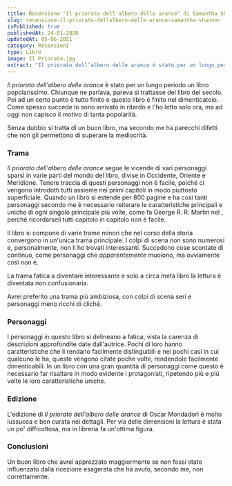 ```yaml
---
title: Recensione "Il priorato dell'albero delle arance" di Samantha Shannon
slug: recensione-il-priorato-dellalbero-delle-arance-samantha-shannon
isPublished: true
publishedAt: 24-01-2020
updatedAt: 05-06-2021
category: Recensioni
type: Libro
image: Il Priorato.jpg
extract: "Il priorato dell’albero delle arance è stato per un lungo periodo un libro popolarissimo. Chiunque ne parlava, pareva si trattasse del libro del secolo. Poi ad un certo punto è tutto finito e questo libro è finito nel dimenticatoio. Come spesso succede io sono arrivato in ritardo e l’ho letto solo ora, ma ad oggi non capisco il motivo di tanta popolarità. Senza dubbio si tratta di un buon libro, ma secondo me ha parecchi difetti che non gli permettono di superare la mediocrità."
---
```


<Book slug="il-priorato-dellalberto-delle-arance" />

_Il priorato dell'albero delle arance_ è stato per un lungo periodo un libro popolarissimo. Chiunque ne parlava, pareva si trattasse del libro del secolo. Poi ad un certo punto è tutto finito e questo libro è finito nel dimenticatoio. Come spesso succede io sono arrivato in ritardo e l'ho letto solo ora, ma ad oggi non capisco il motivo di tanta popolarità.

Senza dubbio si tratta di un buon libro, ma secondo me ha parecchi difetti che non gli permettono di superare la mediocrità.

### Trama

_Il priorato dell'albero delle arance_ segue le vicende di vari personaggi sparsi in varie parti del mondo del libro, divise in Occidente, Oriente e Meridione. Tenere traccia di questi personaggi non è facile, poiché ci vengono introdotti tutti assieme nei primi capitoli in modo piuttosto superficiale. Quando un libro si estende per 800 pagine e ha così tanti personaggi secondo me è necessario reiterare le caratteristiche principali e uniche di ogni singolo principale più volte, come fa George R. R. Martin nel <InternalLink text="Trono di Spade" slug="recensione-il-trono-di-spade-libro-quinto" />, perché ricordarseli tutti capitolo in capitolo non è facile.

Il libro si compone di varie trame minori che nel corso della storia convergono in un'unica trama principale. I colpi di scena non sono numerosi e, personalmente, non li ho trovati interessanti. Succedono cose scontate di continuo, come personaggi che _apparentemente_ muoiono, ma ovviamente così non è.

La trama fatica a diventare interessante e solo a circa metà libro la lettura è diventata non confusionaria.

Avrei preferito una trama più ambiziosa, con colpi di scena seri e personaggi meno ricchi di cliché.

### Personaggi

I personaggi in questo libro si delineano a fatica, vista la carenza di descrizioni approfondite date dall'autrice. Pochi di loro hanno caratteristiche che li rendano facilmente distinguibili e nei pochi casi in cui qualcuno le ha, queste vengono citate poche volte, rendendole facilmente dimenticabili. In un libro con una gran quantità di personaggi come questo è necessario far risaltare in modo evidente i protagonisti, ripetendo più e più volte le loro caratteristiche uniche.

### Edizione

L'edizione di _Il priorato dell'albero delle arance_ di Oscar Mondadori è molto lussuosa e ben curata nei dettagli. Per via delle dimensioni la lettura è stata un po' difficoltosa, ma in libreria fa un'ottima figura.

### Conclusioni

Un buon libro che avrei apprezzato maggiormente se non fossi stato influenzato dalla ricezione esagerata che ha avuto, secondo me, non correttamente.